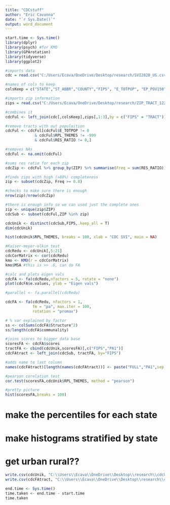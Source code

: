 ```yaml
---
title: "CDCstuff"
author: "Eric Cavanna"
date: "`r Sys.Date()`"
output: word_document
---
```


```r
start.time <- Sys.time()
library(dplyr)
library(psych) #for KMO
library(GPArotation)
library(tidyverse)
library(ggplot2)
```


```r
#imports data
cdc = read.csv("C:/Users/Ecava/OneDrive/Desktop/research/SVI2020_US.csv", header = TRUE)

#names of cols to keep
colsKeep = c("STATE","ST_ABBR","COUNTY","FIPS", "E_TOTPOP", "EP_POV150", "EP_UNEMP", "EP_HBURD","EP_NOHSDP", "EP_UNINSUR", "EP_AGE65", "EP_AGE17",  "EP_DISABL", "EP_SNGPNT", "EP_LIMENG","EP_MINRTY", "EP_MUNIT", "EP_MOBILE","EP_CROWD",  "EP_NOVEH","EP_GROUPQ","RPL_THEMES")

#imports zip information
zips = read.csv("C:/Users/Ecava/OneDrive/Desktop/research/ZIP_TRACT_122020.csv", header = TRUE)

#combines it
cdcFul <- left_join(cdc[,colsKeep],zips[,1:3],by = c("FIPS" = "TRACT"))
```

```r
#remove tracts with out populaition
cdcFul <- cdcFul[cdcFul$E_TOTPOP != 0 
             & cdcFul$RPL_THEMES != -999
             & cdcFul$RES_RATIO != 0,]

#removes NAs
cdcFul <- na.omit(cdcFul)
```

```r
#sums res ratio for each zip
cdcZip <- cdcFul %>% group_by(ZIP) %>% summarise(Freq = sum(RES_RATIO))

#finds zips with high (>80%) completeness
zip <- subset(cdcZip, Freq >= 0.8)

#checks to make sure there is enough
nrow(zip)/nrow(cdcZip)

#there is enough info so we can used just the complete ones
zip <- unique(zip$ZIP)
cdcSub <- subset(cdcFul,ZIP %in% zip)

cdcUnik <- distinct(cdcSub,FIPS,.keep_all = T)
dim(cdcUnik)

hist(cdcUnik$RPL_THEMES, breaks = 100, xlab = "CDC SVI", main = NA)
```

```r
#Kaiser-meyer-olkin test
cdcRedu <- cdcUnik[,5:21]
cdcCorMatrix <- cor(cdcRedu)
kmo <- KMO(r = cdcCorMatrix)
kmo$MSA #this is >> .6, can do FA

#calc and plots eigen vals
cdcFA <- fa(cdcRedu,nfactors = 5, rotate = "none")
plot(cdcFA$e.values, ylab = "Eigen vals")

#parallel <- fa.parallel(cdcRedu)
```

```r
cdcFA <- fa(cdcRedu, nfactors = 1,
            fm = "pa", max.iter = 100,
            rotation = "promax")

# % var explained by factor
ss <- colSums(cdcFA$Structure^2)
ss/length(cdcFA$communality)

#joins scores to bigger data base
scoresFA <- cdcFA$scores
tractFA <- cbind(cdcUnik,scoresFA)[,c("FIPS","PA1")]
cdcFAtract <- left_join(cdcSub, tractFA, by="FIPS")

#adds name to last column
names(cdcFAtract)[length(names(cdcFAtract))] <- paste("FULL","PA1",sep = "_")

#pearson corelation test
cor.test(scoresFA,cdcUnik$RPL_THEMES, method = "pearson")

#pretty picture
hist(scoresFA,breaks = 100)
```


# make the percentiles for each state
# make histograms stratified by state
# get urban rural??

```r
write.csv(cdcUnik, "C:\\Users\\Ecava\\OneDrive\\Desktop\\research\\cdcUnik.csv", row.names=FALSE)
write.csv(cdcFAtract, "C:\\Users\\Ecava\\OneDrive\\Desktop\\research\\cdcFAtract.csv", row.names=FALSE)
```

```r
end.time <- Sys.time()
time.taken <- end.time - start.time
time.taken
```